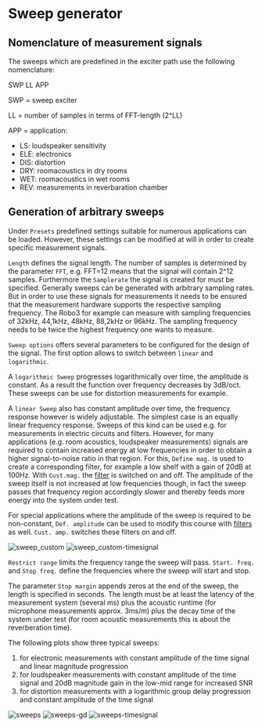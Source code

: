 # Sweep generator

## Nomenclature of measurement signals

The sweeps which are predefined in the exciter path use the following nomenclature:

SWP LL APP

SWP = sweep exciter

LL = number of samples in terms of FFT-length (2^LL)

APP = application:
- LS: loudspeaker sensitivity
- ELE: electronics
- DIS: distortion
- DRY: roomacoustics in dry rooms
- WET: roomacoustics in wet rooms
- REV: measurements in reverbaration chamber

## Generation of arbitrary sweeps

Under ``Presets`` predefined settings suitable for numerous applications can be loaded. However, these settings can be modified at will in order to create specific measurement signals.

``Length`` defines the signal length. The number of samples is determined by the parameter ``FFT``, e.g. FFT=12 means that the signal will contain 2^12 samples. Furthermore the ``Samplerate`` the signal is created for must be specified. Generally sweeps can be generated with arbitrary sampling rates. But in order to use these signals for measurements it needs to be ensured that the measurement hardware supports the respective sampling frequency. The Robo3 for example can measure with sampling frequencies of 32kHz, 44,1kHz, 48kHz, 88,2kHz or 96kHz. The sampling frequency needs to be twice the highest frequency one wants to measure.

``Sweep options`` offers several parameters to be configured for the design of the signal. The first option allows to switch between ``linear`` and ``logarithmic``.

A ``logarithmic Sweep`` progresses logarithmically over time, the amplitude is constant. As a result the function over frequency decreases by 3dB/oct. These sweeps can be use for distortion measurements for example.

A ``linear Sweep`` also has constant amplitude over time, the frequency response however is widely adjustable. The simplest case is an equally linear frequency response. Sweeps of this kind can be used e.g. for measurements in electric circuits and filters. However, for many applications (e.g. room acoustics, loudspeaker measurements) signals are required to contain increased energy at low frequencies in order to obtain a higher signal-to-noise ratio in that region. For this, ``Define mag.`` is used to create a corresponding filter, for example a low shelf with a gain of 20dB at 100Hz. With ``Cust.mag.`` the [filter](/en/help/edit/filter) is switched on and off. The amplitude of the sweep itself is not increased at low frequencies though, in fact the sweep passes that frequency region accordingly slower and thereby feeds more energy into the system under test.

For special applications where the amplitude of the sweep is required to be non-constant, ``Def. amplitude`` can be used to modify this course with [filters](/en/help/edit/filter) as well. ``Cust. amp.`` switches these filters on and off.

![sweep_custom](/sweep_custom.png)
![sweep_custom-timesignal](/sweep_custom-timesignal.png)

``Restrict range`` limits the frequency range the sweep will pass. ``Start. freq.`` and ``Stop freq.`` define the frequencies where the sweep will start and stop.

The parameter ``Stop margin`` appends zeros at the end of the sweep, the length is specified in seconds. The length must be at least the latency of the measurement system (several ms) plus the acoustic runtime (for microphone measurements approx. 3ms/m) plus the decay time of the system under test (for room acoustic measurements this is about the reverberation time).

The following plots show three typical sweeps:
1. for electronic measurements with constant amplitude of the time signal and linear magnitude progression
2. for loudspeaker measurements with constant amplitude of the time signal and 20dB magnitude gain in the low-mid range for increased SNR
3. for distortion measurements with a logarithmic group delay progression and constant amplitude of the time signal

![sweeps](/sweeps.png)
![sweeps-gd](/sweeps-gd.png)
![sweeps-timesignal](/sweeps-timesignal.png)

